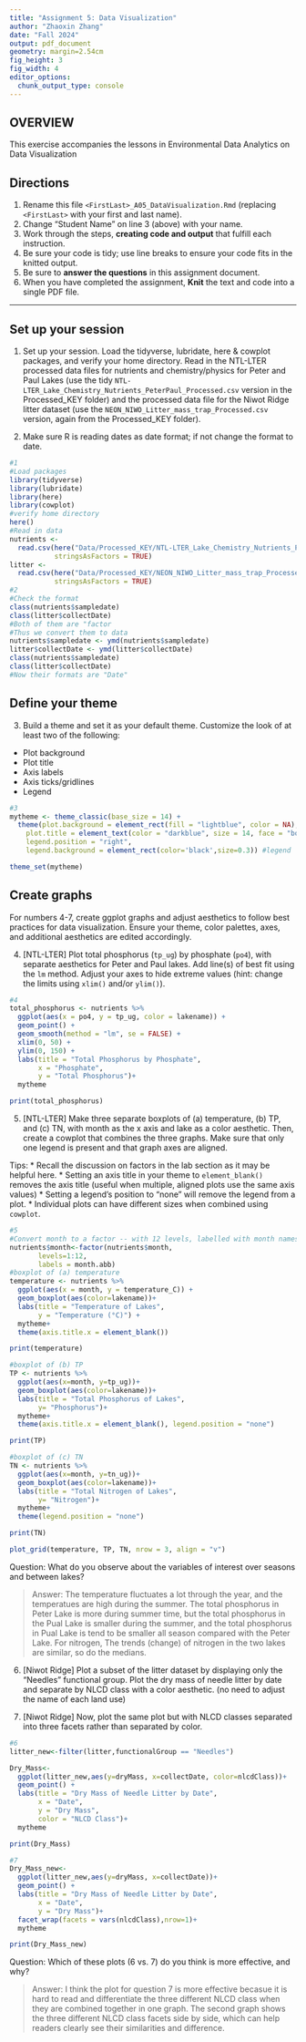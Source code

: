 ```yaml
---
title: "Assignment 5: Data Visualization"
author: "Zhaoxin Zhang"
date: "Fall 2024"
output: pdf_document
geometry: margin=2.54cm
fig_height: 3
fig_width: 4
editor_options: 
  chunk_output_type: console
---
```


## OVERVIEW

This exercise accompanies the lessons in Environmental Data Analytics on Data Visualization 

## Directions
1. Rename this file `<FirstLast>_A05_DataVisualization.Rmd` (replacing `<FirstLast>` with your first and last name).
2. Change "Student Name" on line 3 (above) with your name.
3. Work through the steps, **creating code and output** that fulfill each instruction.
4. Be sure your code is tidy; use line breaks to ensure your code fits in the knitted output.
5. Be sure to **answer the questions** in this assignment document.
6. When you have completed the assignment, **Knit** the text and code into a single PDF file.

---

## Set up your session 

1. Set up your session. Load the tidyverse, lubridate, here & cowplot packages, and verify your home directory. Read in the NTL-LTER processed data files for nutrients and chemistry/physics for Peter and Paul Lakes (use the tidy `NTL-LTER_Lake_Chemistry_Nutrients_PeterPaul_Processed.csv` version in the Processed_KEY folder) and the processed data file for the Niwot Ridge litter dataset (use the `NEON_NIWO_Litter_mass_trap_Processed.csv` version, again from the Processed_KEY folder). 

2. Make sure R is reading dates as date format; if not change the format to date.

```r
#1 
#Load packages
library(tidyverse)
library(lubridate)
library(here)
library(cowplot)
#verify home directory
here() 
#Read in data
nutrients <- 
  read.csv(here("Data/Processed_KEY/NTL-LTER_Lake_Chemistry_Nutrients_PeterPaul_Processed.csv"), 
           stringsAsFactors = TRUE)
litter <- 
  read.csv(here("Data/Processed_KEY/NEON_NIWO_Litter_mass_trap_Processed.csv"), 
           stringsAsFactors = TRUE)
#2 
#Check the format
class(nutrients$sampledate)
class(litter$collectDate)
#Both of them are "factor
#Thus we convert them to data
nutrients$sampledate <- ymd(nutrients$sampledate)
litter$collectDate <- ymd(litter$collectDate)
class(nutrients$sampledate)
class(litter$collectDate)
#Now their formats are "Date"
```
## Define your theme
3. Build a theme and set it as your default theme. Customize the look of at least two of the following: 
 * Plot background
 * Plot title
 * Axis labels
 * Axis ticks/gridlines
 * Legend

```r
#3
mytheme <- theme_classic(base_size = 14) +
  theme(plot.background = element_rect(fill = "lightblue", color = NA), #plot background 
    plot.title = element_text(color = "darkblue", size = 14, face = "bold"), #plot title
    legend.position = "right",
    legend.background = element_rect(color='black',size=0.3)) #legend

theme_set(mytheme)

```

## Create graphs
For numbers 4-7, create ggplot graphs and adjust aesthetics to follow best practices for data visualization. Ensure your theme, color palettes, axes, and additional aesthetics are edited accordingly.

4. [NTL-LTER] Plot total phosphorus (`tp_ug`) by phosphate (`po4`), with separate aesthetics for Peter and Paul lakes. Add line(s) of best fit using the `lm` method. Adjust your axes to hide extreme values (hint: change the limits using `xlim()` and/or `ylim()`).

```r
#4 
total_phosphorus <- nutrients %>% 
  ggplot(aes(x = po4, y = tp_ug, color = lakename)) + 
  geom_point() +
  geom_smooth(method = "lm", se = FALSE) +
  xlim(0, 50) + 
  ylim(0, 150) + 
  labs(title = "Total Phosphorus by Phosphate",
       x = "Phosphate",
       y = "Total Phosphorus")+
  mytheme

print(total_phosphorus)  
```


5. [NTL-LTER] Make three separate boxplots of (a) temperature, (b) TP, and (c) TN, with month as the x axis and lake as a color aesthetic. Then, create a cowplot that combines the three graphs. Make sure that only one legend is present and that graph axes are aligned. 

Tips:
* Recall the discussion on factors in the lab section as it may be helpful here. 
* Setting an axis title in your theme to `element_blank()` removes the axis title (useful when multiple, aligned plots use the same axis values)
* Setting a legend's position to "none" will remove the legend from a plot.
* Individual plots can have different sizes when combined using `cowplot`.

```r
#5 
#Convert month to a factor -- with 12 levels, labelled with month names
nutrients$month<-factor(nutrients$month,
       levels=1:12,
       labels = month.abb)
#boxplot of (a) temperature
temperature <- nutrients %>% 
  ggplot(aes(x = month, y = temperature_C)) +
  geom_boxplot(aes(color=lakename))+
  labs(title = "Temperature of Lakes",
       y = "Temperature (°C)") +
  mytheme+
  theme(axis.title.x = element_blank())

print(temperature)

#boxplot of (b) TP
TP <- nutrients %>%
  ggplot(aes(x=month, y=tp_ug))+
  geom_boxplot(aes(color=lakename))+
  labs(title = "Total Phosphorus of Lakes",
       y= "Phosphorus")+
  mytheme+
  theme(axis.title.x = element_blank(), legend.position = "none")

print(TP)

#boxplot of (c) TN
TN <- nutrients %>%
  ggplot(aes(x=month, y=tn_ug))+
  geom_boxplot(aes(color=lakename))+
  labs(title = "Total Nitrogen of Lakes",
       y= "Nitrogen")+
  mytheme+
  theme(legend.position = "none")

print(TN)

plot_grid(temperature, TP, TN, nrow = 3, align = "v")

```

Question: What do you observe about the variables of interest over seasons and between lakes? 

> Answer: The temperature fluctuates a lot through the year, and the temperatues are high
during the summer. The total phosphorus in Peter Lake is more during summer time, but the 
total phosphorus in the Pual Lake is smaller during the summer, and the total phosphorus in Pual Lake
is tend to be smaller all season compared with the Peter Lake. For nitrogen, The trends (change) of nitrogen
in the two lakes are similar, so do the medians. 

6. [Niwot Ridge] Plot a subset of the litter dataset by displaying only the "Needles" functional group. Plot the dry mass of needle litter by date and separate by NLCD class with a color aesthetic. (no need to adjust the name of each land use)

7. [Niwot Ridge] Now, plot the same plot but with NLCD classes separated into three facets rather than separated by color. 

```r
#6
litter_new<-filter(litter,functionalGroup == "Needles")

Dry_Mass<-
  ggplot(litter_new,aes(y=dryMass, x=collectDate, color=nlcdClass))+
  geom_point() +
  labs(title = "Dry Mass of Needle Litter by Date",
       x = "Date",
       y = "Dry Mass",
       color = "NLCD Class")+
  mytheme

print(Dry_Mass)

#7
Dry_Mass_new<-
  ggplot(litter_new,aes(y=dryMass, x=collectDate))+
  geom_point() +
  labs(title = "Dry Mass of Needle Litter by Date",
       x = "Date",
       y = "Dry Mass")+
  facet_wrap(facets = vars(nlcdClass),nrow=1)+
  mytheme

print(Dry_Mass_new)

```
Question: Which of these plots (6 vs. 7) do you think is more effective, and why? 

> Answer: I think the plot for question 7 is more effective becasue it is hard to read
and differentiate the three different NLCD class when they are combined together in one
graph. The second graph shows the three different NLCD class facets side by side, 
which can help readers clearly see their similarities and difference.